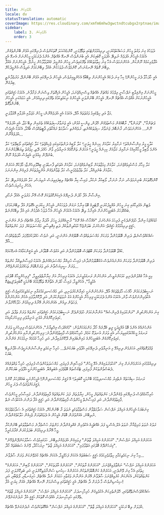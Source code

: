 ```yaml
---
title: އުފާވެރިކަން
locale: dv
statusTranslation: automatic
coverImage: https://res.cloudinary.com/xmfm6mhw3gwctndtcubgx2rptnae/image/upload/v1741354419/small_cover_la_gran_rebelion_28716e29d2.webp
sidebar:
    label: 3. އުފާވެރިކަން
    order: 3
---
```

ދުވަހުގެ ގިނަ ވަގުތު މީހުން މަސައްކަތްކުރަނީ، ދިރިއުޅުމަށްޓަކައި ތަޅާފޮޅަނީ، ކޮންމެއެކަހަލަ ގޮތަކުންވެސް ދުނިޔޭގައި އުޅެން ބޭނުންވެގެން. އެކަމަކު އެމީހުން އުފަލެއް ނުލިބޭ. އުފަލަކީ ކޮބައިކަން އެއީ ބުނަންވެސް ނޭނގޭ އެއްޗެއް. އެންމެ ދެރަކަމަކީ މީހުންނަށް އެނގޭ އެއީ އުފާވެރިކަމެއް ނޫންކަން. އެހެންނަމަވެސް އެހާ ގިނަ ހިތާމަތަކެއްގެ ތެރޭގައިވެސް، މީހުން އުންމީދު ގެއްލުވާލާހެން ހީނުވޭ. އެމީހުންނަށް އެއުފާ ލިބޭނެ ގޮތެއް ނޭނގުނަސް، ކޮންމެވެސް ދުވަހަކުން އެއުފާ ލިބޭނެކަމަށް އަދިވެސް އުންމީދުކުރޭ.

އެއީ ހާދަހާވާ ދެރަ މީހުންނޭ! ކިހާ ގިނަ ދުކެއް އެމީހުންނަށް ލިބޭބާ! އެހެންވީއިރުވެސް، އެމީހުން ދުނިޔޭގައި އުޅެން ބޭނުންވޭ، މަރުވެދާނެތީ ބިރުގަނޭ.

މީހުންނަށް އިންޤިލާބީ ނަފްސާނީ ޢިލްމުގެ މައްޗަށް އެއްޗެއް ވިސްނިއްޖެނަމަ، އެމީހުން އެކިގޮތަށް ވިސްނަން ފަށާފާނެ. އެކަމަކު ހަޤީޤަތުގައި އެމީހުންނަކަށް އެއްވެސް އެއްޗެއް ނޭނގޭ. އެމީހުން ބޭނުންވަނީ އެމީހުންގެ ނިކަމެތިކަމުގެ ތެރޭގައި ދިރިއުޅެން. އެއީ ހަމައެކަނި އެމީހުން ބޭނުންވާގޮތް.

މަޖާ އަދި ހިތްގައިމު ވަގުތުތައް އާދޭ، އެކަމަކު އެއީ އުފަލެއްނޫން؛ މީހުން މަޖަލާއި އުފަލާއި އޮޅުވާލަނީ.

"ޕަޗަންގާ"، "ޕަރަންޑާ"، ރާބޮއެގެން މަސްތުވެގެން ހޭލުން، ޖިންސީ ގުޅުން؛ އެއީ ޖަނަވާރުސިފަތަކެއްގެ ތެރެއިން ލިބޭ މަޖާ، އެއީ އުފަލެއް ނޫން... އެހެންނަމަވެސް، ރާނުބޮއެ، ޖަނަވާރު ސިފަތަކެއްނެތި، ރަލެއްނެތި ސަލާމަތް ރައްކާތެރި ޕާޓީތައްވެސް ބާއްވާ، އެކަމަކު އެއީވެސް އުފަލެއްނޫން...

ކަލާކީ މީރު އިންސާނެއްތަ؟ ނަށާއިރު ކަލާއަށް ކިހިނެއް ހީވަނީ؟ ކަލާ ލޯބީގެ ދަންތުރައިގައި ޖެހިއްޖެތަ؟ ކަލާ ހަޤީޤަތުގައި ލޯބިވޭތަ؟ ކަލާ އެންމެ ލޯބިވާ މީހާއާއިއެކު ނަށާއިރު ކަލާއަށް ކިހިނެއް ހީވަނީ؟ އަހަރެން ތަންކޮޅެއް އަނިޔާވެރި ވާން ހުއްދަ ދޭތި، މިވަގުތު ތިޔަބޭފުޅުންނަށް ބުނެދޭން މިއުޅެނީ އެއީވެސް އުފަލެއް ނޫނޭ.

ކަލާ މިހާރު މުސްކުޅިވެއްޖެނަމަ، ކަލާއަށް މިމަޖާތަކަށް ލޯބިނުވެއްޖެނަމަ، ކަލާއަށް އެތަކެތި ފާނޑުވަނީ ބިއްލޫރިހެންޏާ؛ މާފުކުރޭ އަހަރެން ކަލާއަށް ބުނެފިއްޔާ، ކަލާ ތަފާތުވެވުނީސް ކަލާ ޒުވާންވެގެން އުންމީދުތަކުން ފުރިގެން އިންނަނަމަ.

ކޮންމެގޮތަކަށް ބުނިނަމަވެސް، ނަށާ ނުނަށާ، ލޯބިކުރާ ނުކުރާ، ފައިސާ ކިޔާ އެއްޗެއް ލިބިފައިވިޔަސް ނުވިޔަސް، ކަލާ އުފަލެއްނުލިބޭ، ކަލާ އެހެން ހީކުރިޔަސްވެސް.

އިންސާނާ އުފާ ހޯދަން ދުނިޔޭގެ އެކިކަންކޮޅުތަކަށް ގޮސް އޭނާ މަރުވަނީ އެއުފާ ނުހޯދި.

ލެޓިން އެމެރިކާގައި ގިނަ މީހުން އުއްމީދުކުރަނީ ލޮޓަރީގެ ބޮޑު އިނާމު ނަގަން ދުވަހަކުން، އެމީހުން ހީކުރަނީ އެގޮތަށް އުފާ ލިބޭނެކަމަށް؛ ބައެއްފަހަރު އެބައިމީހުންނަށް އެއިނާމު ލިބޭ، އެކަމަކު އެކަމުން އެމީހުން އެހާ ދުވަހު އެދެމުން އައި އުފާ ލިބޭކަށްނެތް.

ކުޑަކުއްޖަކު އިންދާ ހުވަފެންދެކެނީ ފުރިހަމަ އަންހެނަކު، "އެއްހާސް އެއް ރޭގެ" ރާނީއެއްފަދަ މީހަކު، އާދަޔާ ޚިލާފު އެއްޗެއް؛ ދެން އަންނަނީ ހަޤީޤީ ދިރިއުޅުމުގެ ހަޤީޤަތް: އަންހެނަކު، ބަލަންޖެހޭ ކުޑަކުދިންތަކެއް، ދަތި އިޤްތިސާދީ މައްސަލަތަކެއް، ފަދަ ކަންތައްތައް.

ޝައްކެއްވެސްނެތް، ދަރިން ބޮޑުވަމުންދާ ވަރަކަށް މައްސަލަތައްވެސް ބޮޑުވެގެން އަންނަނީ، އަދި ނުވެސް ހައްލުކުރެވޭފަދަ ހާލަތްތައްވެސް އާދޭ...

ކުއްޖާ ބޮޑުވަމުންދާ ވަރަކަށް ބޫޓުވެސް ބޮޑުވަމުންދާނެ އަދި އަގުވެސް ބޮޑުވާނެ، އެއީ ޔަޤީންކަމާއެކު އެނގޭކަމެއް.

ދަރިން ބޮޑުވަމުންދާ ވަރަކަށް އަންނައުނުވެސް އަގުބޮޑުވަމުންދާނެ؛ ފައިސާ ހުރިއްޔާ މައްސަލައެއްނެތް، އެކަމަކު ފައިސާނެތިއްޔާ ކަންތައް ވަރަށް ސީރިއަސްވާނެ އަދި ވަރަށްބޮޑަށް ތަޙައްމަލުކުރަންޖެހޭނެ...

މިއީ އެހާ ގެއްލުންދެނިވި ކަމަކަށްނުވީސް، އަންހެނުން ރަނގަޅުވީނަމަ، އެކަމަކު ފިރިހެނާ އަށް ޚިޔާނާތްތެރިވީމާ، "ފިރިހެންމީހާގެ ބޮލުގައި ކޮம்புއެޅުވީމާ"، އެހެންވީމާ، ފައިސާ ހޯދަން އެތާންގޭ ތަޅާފޮޅުމުގެ ބޭނުމަކީ ކޮބައިތަ؟

ނަސީބުދެރަކަމުން ޚާއްޞަ ޙާލަތްތަކެއް އާދޭ، އަންހެނުންނަކީ ހައިރާންކުރުވަނިވި، އަދި މުއްސަނދިކަމުގަޔާއި ނިކަމެތިކަމުގައިވެސް ޙަޤީޤީ އެކުވެރިންނަށްވެސް ވާނެ، އެކަމަކު އެންމެ ދެރަކަމަކީ ފިރިހެނާ އެމީހުންގެ އަގު ނުވަޒަންކުރުން، އަދި ދޫކޮށްލާފައި އެހެން އަންހެނުންގެ ފަހަތުން ދިއުން، އެއަންހެނުން އޭނާގެ ދިރިއުޅުން ހަލާކުކޮށްލާނެ.

ގިނަ އަންހެންކުދިން "ރަންކުލައިގެ ޕްރިންސެއް" އަންނާނެކަމަށް ހުވަފެންދެކޭ، ނަސީބުދެރަކަމުން ހަޤީޤަތުގައި ކަންތައް ވަރަށް ތަފާތު، އަދި ކައިވެނިކޮށްގެން އުޅެނީ އަނިޔާވެރި ފިރިހެނަކާއިއެކު.

އަންހެނެއްގެ އެންމެ ބޮޑު އުއްމީދަކީ ރީތި ގެދޮރެއް ހޯދާ މަންމައަކަށްވުން: "މުޤައްދަސް އިޚްތިޔާރު"، އެހެންނަމަވެސް ފިރިހެނަކީ ވަރަށް ރަނގަޅު މީހެއްކަމުގައިވިޔަސް، އެއީ ވަރަށް އުނދަގޫ ކަމެއް، ހުރިހާކަމެއްވެސް ފާއިތުވެގެންދާނެ: ފިރިހެންކުދިންނާއި އަންހެންކުދިން ކައިވެނިކޮށްގެން އެބައިމީހުންގެ މައިންބަފައިން ދޫކޮށްފައިދާނެ، އަދި ހުރިހާ ގުޅުމެއް ނިމުމަކަށް ގެންނާނެ.

ޖުމްލަގޮތެއްގައި، އަހަރެމެން ދިރިއުޅޭ މި އަނިޔާވެރި ދުނިޔޭގައި އުފާވެރި ބަޔަކުނެތް... ހުރިހާ ނިކަމެތި އިންސާނުންނަކީވެސް އުފާނުލިބޭ ބަޔަކު.

ދިރިއުޅުމުގައި އަހަރެމެންނަށް ގިނަ "އަހުވަރުލައިގެން އުޅޭ މީހުން" ފައިސާއިން ފުރިފައި، މައްސަލަތަކުންވެސް ފުރިފައި، ހުރިހާ ވައްތަރެއްގެ ދެބަސްވުންތަކުން ފުރިފައި، ޓެކްސްތައް ބޮޑުވެފައި އެބަތިއްބާ. އެބައިމީހުންނަކީ އުފާވެރި ބަޔަކުނޫން.

ރަނގަޅު ސިއްޙަތެއް ނެތްއިރު މުއްސަނދިވުމުގެ ބޭނުމަކީ ކޮބައިތަ؟ އޭ ފަޤީރު މުއްސަނދިންނޭ! އެމީހުންނަކީ ބައެއްފަހަރު ކޮންމެ ފަޤީރަކަށްވުރެވެސް ދެރަ މީހުން.

ހުރިހާކަމެއްވެސް ދުނިޔޭގައި ވެގެންދާނެ: ކަންތައްތައް، މީހުން، ޚިޔާލުތައް، ފަދަ ކަންތައްތައް ފާއިތުވެގެންދާނެ. ފައިސާހުރި މީހުންވެސް ފާއިތުވެގެންދާނެ، އަދި ފައިސާނެތް މީހުންވެސް ފާއިތުވެގެންދާނެ އަދި ހަޤީޤީ އުފާ ދަންނަ އެކަކުވެސް ނެތް.

ގިނަބަޔަކު އެމީހުންގެ އަމިއްލަ ނަފްސުން ސަލާމަތްވާން މަސްތުވާތަކެތި ނުވަތަ ރާ ބޭނުންކުރޭ، އެކަމަކު ހަޤީޤަތުގައި އެ ސަލާމަތްވުމެއް ނުލިބޭނެ، އެއަށްވުރެން ބޮޑަށް އެމީހުން އެ ދެވައްތަރަށް ޖެހިގެން ހަލާކުވެގެންދާނެ.

ރަލުގެ ނުވަތަ މަރިޖުއާނާ ނުވަތަ އެލް.އެސް.ޑީ ފަދަ އެއްޗެހީގެ އެކުވެރިން ގެއްލިގެންދާނެ މަންޒަރު ހުސްވެދާނެ މަސްތުވާތަކެތި ބޭނުންކުރާ މީހާ އޭނާގެ ދިރިއުޅުން ބަދަލުކުރަން ޤަރާރުކުރީމާ.

"އަހަރެންގެ އަމިއްލަ ނަފްސުން"، "އަހަރެންގެ އަމިއްލަ ޒާތުން" ފިލައިގެން އުފަލެއްނުލިބޭނެ. ހަމަގައިމުވެސް ސަމާލުކަންދޭންޖެހޭނެ "ގިރަހެންދޭގެ ބޮލުގައި އަތްލާފައި"، "އަހަރެންގެ އަމިއްލަ ޒާތު" ނިރަހަހޯދާ، ވޭނުގެ ސަބަބުތައް ހޯދާ.

މިހާ ގިނަ ނިކަމެތިކަމާއި ހިތާމަވެރިކަމުގެ ޙަޤީޤީ ސަބަބުތައް އެކަކަށް ފަހުމްވީމާ، އެކަކަށް އެއްޗެއް ކުރެވޭނެކަން ވަރަށް ސާފުވާނެ...

"އަހަރެންގެ އަމިއްލަ ނަފްސު" ނައްތާލެވިއްޖެނަމަ، "އަހަރެންގެ ރާތަކުން"، "އަހަރެންގެ އާދަތަކުން"، "އަހަރެންގެ ލޯބިން"، އަހަރެންގެ ހިތުގައި އެހާ ގިނަ ވޭންދެނީ، އަހަރެންގެ ކަންބޮޑުވުންތަކުން އަހަރެންގެ ސިކުނޑި ސުންނާފަތިކޮށްލަނީ އަދި ބަލިކޮށްލަނީ ފަދަ ކަންތައްތަކުން، އެކަންކަން ކުރެވިއްޖެނަމަ ސާފުވާނެ އޭރުން އަންނާނެ ވަގުތާއި ހަމައަށް ނުދާ އެއްޗެއް، ހަށިގަނޑާއި، ލޯތްބާއި، އަދި ސިކުނޑިންވެސް މާ ދުރަށް ދާ އެއްޗެއް، އެއީ ހަޤީޤަތުގައި ވިސްނުމަށް ނޭނގޭ އެއްޗެއް، އެއަށް ކިޔަނީ އުފާ!

ޝައްކެއްވެސްނެތްގޮތުގައި، ހޭލުންތެރިކަން އެކުލެވިގެން ހުރިހާހިނދަކު، "އަހަރެންގެ އަމިއްލަ ނަފްސު"، "އަހަރެންގެ އަމިއްލަ ޒާތުގެ" ތެރޭގައި ހުރިހާހިނދަކު، އެއްވެސް ގޮތަކަށް ޙަޤީޤީ އުފާ ނުދެނެގަނެވޭނެ.

އުފަލަށް ލިބޭ ރަހައަކީ "އަހަރެންގެ އަމިއްލަ ޒާތް"، "އަހަރެންގެ އަމިއްލަ ނަފްސަށް" އެއްގޮތަކަށްވެސް ނުދެނެގަނެވޭ އެއްޗެއް.
